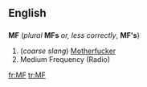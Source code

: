 ==English==
==={{initialism}}===
'''MF''' (''plural'' '''MFs''' ''or, less correctly'', '''MF's''')

#(''coarse slang'') [[Motherfucker]]
# Medium Frequency (Radio)

[[fr:MF]]
[[tr:MF]]
